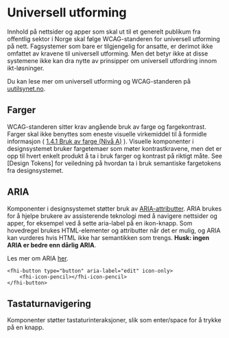 
<Meta title="Universell utforming" />

# Universell utforming

Innhold på nettsider og apper som skal ut til et generelt publikum fra offentlig sektor i Norge skal følge WCAG-standeren for universell utforming på nett.
Fagsystemer som bare er tilgjengelig for ansatte, er derimot ikke omfattet av kravene til universell utforming. Men det betyr ikke at disse systemene ikke kan dra nytte av prinsipper om universell utfordring innom ikt-løsninger.

Du kan lese mer om universell utforming og WCAG-standeren på [uutilsynet.no](https://www.uutilsynet.no/wcag-standarden/wcag-standarden/86).

## Farger

WCAG-standeren sitter krav angående bruk av farge og fargekontrast. Farger skal ikke benyttes som eneste visuelle virkemiddel til å formidle informasjon ( [1.4.1 Bruk av farge (Nivå A)](https://www.uutilsynet.no/wcag-standarden/141-bruk-av-farge-niva/93) ).
Visuelle komponenter i designsystemet bruker fargetemaer som møter kontrastkravene, men det er opp til hvert enkelt produkt å ta i bruk farger og kontrast på riktigt måte. See [Design Tokens] for veiledning på hvordan ta i bruk semantiske fargetokens fra designsystemet. 

## ARIA

Komponenter i designsystemet støtter bruk av [ARIA-attributter](https://developer.mozilla.org/en-US/docs/Web/Accessibility/ARIA/Reference/Attributes).
ARIA brukes for å hjelpe brukere av assisterende teknologi med å navigere nettsider og apper, for eksempel ved å sette aria-label på en ikon-knapp. 
Som hovedregel brukes HTML-elementer og attributter når det er mulig, og ARIA kan vurderes hvis HTML ikke har semantikken som trengs. **Husk: ingen ARIA er bedre enn dårlig ARIA**. 

Les mer om ARIA [her](https://developer.mozilla.org/en-US/docs/Web/Accessibility/ARIA/Reference/Attributes/aria-label).

```
<fhi-button type="button" aria-label="edit" icon-only>
    <fhi-icon-pencil></fhi-icon-pencil>
</fhi-button>
```

## Tastaturnavigering

Komponenter støtter tastaturinteraksjoner, slik som enter/space for å trykke på en knapp.
